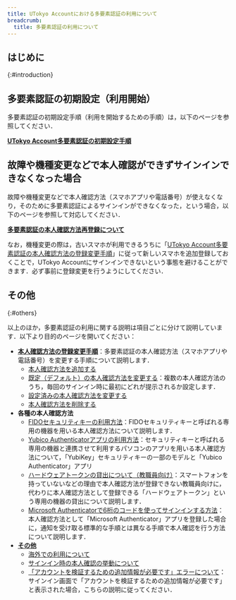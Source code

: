```yaml
---
title: UTokyo Accountにおける多要素認証の利用について
breadcrumb:
  title: 多要素認証の利用について
---
```


## はじめに
{:#introduction}

<MFA noLink />

## 多要素認証の初期設定（利用開始）

多要素認証の初期設定手順（利用を開始するための手順）は，以下のページを参照してください．

<b class="box center"><a href="initial/">UTokyo Account多要素認証の初期設定手順</a></b>

## 故障や機種変更などで本人確認ができずサインインできなくなった場合

故障や機種変更などで本人確認方法（スマホアプリや電話番号）が使えなくなり，そのために多要素認証によるサインインができなくなった，という場合，以下のページを参照して対応してください．

<b class="box center"><a href="reregister/">多要素認証の本人確認方法再登録について</a></b>

なお，機種変更の際は，古いスマホが利用できるうちに「[UTokyo Account多要素認証の本人確認方法の登録変更手順](change/)」に従って新しいスマホを追加登録しておくことで，UTokyo Accountにサインインできないという事態を避けることができます．必ず事前に登録変更を行うようにしてください．

## その他
{:#others}

以上のほか，多要素認証の利用に関する説明は項目ごとに分けて説明しています．以下より目的のページを開いてください：

- **[本人確認方法の登録変更手順](change/)**：多要素認証の本人確認方法（スマホアプリや電話番号）を変更する手順について説明します．
    - [本人確認方法を追加する](change/#add)
    - [既定（デフォルト）の本人確認方法を変更する](change/#default)：複数の本人確認方法のうち，毎回のサインイン時に最初にどれが提示されるか設定します．
    - [設定済みの本人確認方法を変更する](change/#edit)
    - [本人確認方法を削除する](change/#delete)
- **各種の本人確認方法**
    - [FIDOセキュリティキーの利用方法](fido-security_key/)：FIDOセキュリティキーと呼ばれる専用の機器を用いる本人確認方法について説明します．
    - [Yubico Authenticatorアプリの利用方法](yubikey-totp/)：セキュリティキーと呼ばれる専用の機器と連携させて利用するパソコンのアプリを用いる本人確認方法について，「YubiKey」セキュリティキーの一部のモデルと「Yubico Authenticator」アプリ
    - [ハードウェアトークンの貸出について（教職員向け）](others/#hardware-token)：スマートフォンを持っていないなどの理由で本人確認方法が登録できない教職員向けに，代わりに本人確認方法として登録できる「ハードウェアトークン」という専用の機器の貸出について説明します．
    - [Microsoft Authenticatorで6桁のコードを使ってサインインする方法](others/#msauth-totp)：本人確認方法として「Microsoft Authenticator」アプリを登録した場合に，通知を受け取る標準的な手順とは異なる手順で本人確認を行う方法について説明します．
- **[その他](others/)**
    - [海外での利用について](others/#overseas)
    - [サインイン時の本人確認の挙動について](others/#irregular)
    - [「アカウントを検証するための追加情報が必要です」エラーについて](others/#unknown-error)：サインイン画面で「アカウントを検証するための追加情報が必要です」と表示された場合，こちらの説明に従ってください．
